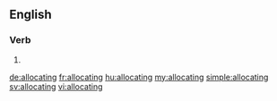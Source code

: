 ==English==

===Verb===
{{head|en}}

# {{present participle of|allocate}}

[[de:allocating]]
[[fr:allocating]]
[[hu:allocating]]
[[my:allocating]]
[[simple:allocating]]
[[sv:allocating]]
[[vi:allocating]]